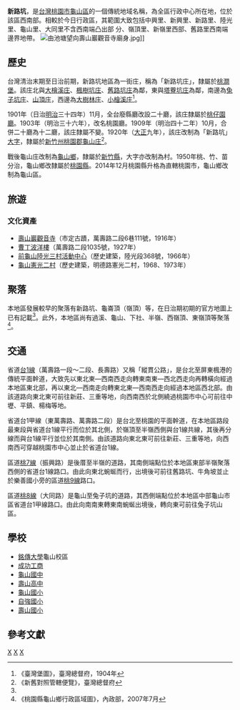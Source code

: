 {{noteTA
|1 = zh-cn:庄; zh-hk:庄; zh-tw:庄;
}}
'''新路坑'''，是[[台灣|台灣]][[桃園市|桃園市]][[龜山區|龜山區]]的一個傳統地域名稱，為全區行政中心所在地，位於該區西南部。相較於今日行政區，其範圍大致包括中興里、新興里、新路里、陸光里、龜山里、大同里不含西南端凸出部 分、嶺頂里、新嶺里西部、舊路里西南端邊界地帶。
[[File:由池塘望向壽山巖觀音寺廟身.jpg|thumb]]]]

==歷史==
台灣清治末期至日治前期，新路坑地區為一街庄，稱為「新路坑庄」，隸屬於[[桃澗堡|桃澗堡]]。該庄北與[[大檜溪庄|大檜溪庄]]、[[楓樹坑庄|楓樹坑庄]]、[[舊路坑庄|舊路坑庄]]為鄰，東與[[塔藔坑庄|塔藔坑庄]]為鄰，南邊為[[兔子坑庄|兔子坑庄]]、[[山頂庄|山頂庄]]，西邊為[[大樹林庄|大樹林庄]]、[[小檜溪庄|小檜溪庄]]<ref name="臺灣堡圖">《臺灣堡圖》，臺灣總督府，1904年</ref>。

1901年（日治[[明治|明治]]三十四年）11月，全台廢縣廳改設二十廳，該庄隸屬於[[桃仔園廳|桃仔園廳]]。1903年（明治三十六年），改名桃園廳。1909年（明治四十二年）10月，合併二十廳為十二廳，該庄隸屬不變。1920年（[[大正|大正]]九年），該庄改制為「新路坑」[[大字|大字]]，隸屬於[[新竹州|新竹州]][[桃園郡|桃園郡]][[龜山庄|龜山庄]]<ref>《新舊對照管轄便覽》，臺灣總督府</ref>。

戰後龜山庄改制為[[龜山區|龜山鄉]]，隸屬於[[新竹縣|新竹縣]]，大字亦改制為村。1950年桃、竹、苗分治，龜山鄉改隸屬於[[桃園縣|桃園縣]]。2014年12月桃園縣升格為直轄桃園市，龜山鄉改制為龜山區。

==旅遊==
===文化資產===
*[[壽山巖觀音寺|壽山巖觀音寺]]（市定古蹟，萬壽路二段6巷111號，1916年）
*[[曹丁波洋樓|曹丁波洋樓]]（萬壽路二段1035號，1927年）
*[[前龜山陸光三村活動中心|前龜山陸光三村活動中心]]（歷史建築，陸光段368號，1966年）
*[[龜山憲光二村|龜山憲光二村]]（歷史建築，明德路憲光二村，1968、1973年）

==聚落==
本地區發展較早的聚落有新路坑、龜崙頂（嶺頂）等，在日治期初期的官方地圖上已有記載<ref name="臺灣堡圖"/>。此外，本地區尚有過溪、龜山、下社、半嶺、西嶺頂、東嶺頂等聚落<ref>《桃園縣龜山鄉行政區域圖》，內政部，2007年7月</ref>。

==交通==
省道[[台1線|台1線]]（萬壽路一段～二段、長壽路）又稱「縱貫公路」，是台北至屏東楓港的傳統平面幹道，大致先以東北東—西南西走向轉東南東—西北西走向再轉橫向經過本地區東北部，再以東北—西南走向轉東北東—西南西走向經過本地區西北部。由該道路向東北東可前往新莊、三重等地，向西南西於北側繞過桃園市中心可前往中壢、平鎮、楊梅等地。

省道台1甲線（東萬壽路、萬壽路二段）是台北至桃園的平面幹道，在本地區路段最東段與省道台1線平行而位於其北側，於嶺頂至半嶺西側與台1線共線，其後再分線而與台1線平行並位於其南側。由該道路向東北東可前往新莊、三重等地，向西南西可穿越桃園市中心並止於省道台1線。

區道[[桃7線|桃7線]]（振興路）是後厝至半嶺的道路，其南側端點位於本地區東部半嶺聚落西側的省道台1線路口。由此向東北蜿蜒而行，出境後可前往舊路坑、牛角坡並止於樂善國小旁的區道[[桃9線|桃9線]]路口。

區道[[桃8線|桃8線]]（大同路）是龜山至兔子坑的道路，其西側端點位於本地區中部龜山市區省道台1甲線路口。由此向南南東轉東南蜿蜒出境後，轉向東可前往兔子坑山區。

==學校==
*[[銘傳大學|銘傳大學]]龜山校區
*[[桃園市私立成功高級工商職業學校|成功工商]]
*[[桃園市立龜山國民中學|龜山國中]]
*[[桃園市立壽山高級中學|壽山高中]]
*[[桃園市龜山區龜山國民小學|龜山國小]]
*[[桃園市龜山區自強國民小學|自強國小]]
*[[桃園市龜山區壽山國民小學|壽山國小]]

==參考文獻==
{{reflist}}

{{桃園郡}}

[[Category:龜山區地名|X]]
[[Category:龜山庄大字|X]]
[[Category:桃澗堡|X]]